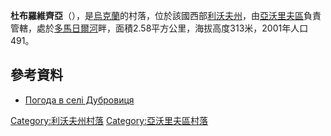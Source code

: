 {{coord|49|58|33|N|23|48|45|E|scale:100000|display=title}}

'''杜布羅維齊亞'''（{{lang-uk|Дубровиця}}），是[[烏克蘭|烏克蘭]]的村落，位於該國西部[[利沃夫州|利沃夫州]]，由[[亞沃里夫區|亞沃里夫區]]負責管轄，處於[[多馬日爾河|多馬日爾河]]畔，面積2.58平方公里，海拔高度313米，2001年人口491。

==參考資料==
* [http://weather.in.ua/ua/l'vovskaja/7458 Погода в селі Дубровиця] {{Wayback|url=http://weather.in.ua/ua/l%27vovskaja/7458 |date=20111221152021 }}

{{DEFAULTSORT:Дубровиця}}
[[Category:利沃夫州村落|Category:利沃夫州村落]]
[[Category:亞沃里夫區村落|Category:亞沃里夫區村落]]


{{Lviv-geo-stub}}